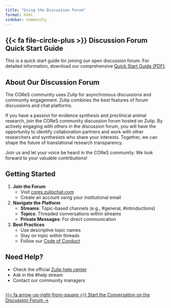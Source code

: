 ```yaml
---
title: "Using the Discussion Forum"
format: html
sidebar: Community
---
```


::: {.callout-tip icon=false}
## {{< fa file-circle-plus >}} Discussion Forum Quick Start Guide
This is a quick start guide for joining our open discussion forum. For detailed information, download our comprehensive [Quick Start Guide (PDF)](/files/Zulip Quick Start Guide.pdf){target="_blank"}.
:::


## About Our Discussion Forum
The COReS community uses Zulip for asynchronous discussions and community engagement. Zulip combines the best features of forum discussions and chat platforms.

If you have a passion for evidence synthesis and preclinical animal research, join the COReS community discussion forum hosted on Zulip. By actively engaging with others in the discussion forum, you will have the opportunity to identify collaboration partners and work with other researchers and synthesists who share your interests. Together, we can shape the future of translational research transparency. 

Join us and let your voice be heard in the COReS community. We look forward to your valuable contributions! 

## Getting Started

1. **Join the Forum**
   - Visit [cores.zulipchat.com](https://cores.zulipchat.com){target="_blank"}
   - Create an account using your institutional email

2. **Navigate the Platform**
   - **Streams**: Topic-based channels (e.g., #general, #introductions)
   - **Topics**: Threaded conversations within streams
   - **Private Messages**: For direct communication

3. **Best Practices**
   - Use descriptive topic names
   - Stay on topic within threads
   - Follow our [Code of Conduct](/about-cores/code-of-conduct.qmd)

## Need Help?
- Check the official [Zulip help center](https://zulip.com/help/){target="_blank"}
- Ask in the #help stream
- Contact our community managers


:::: {.text-center style="margin-top: 2em"}
::: button
[{{< fa arrow-up-right-from-square >}} Start the Conversation on the Discussion Forum →](https://cores.zulipchat.com/){.btn .btn-secondary .btn-lg target="_blank"}
:::
::::